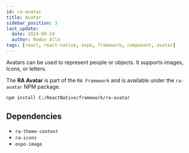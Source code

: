 ```yaml
---
id: ra-avatar
title: Avatar
sidebar_position: 3
last_update:
  date: 2024-09-24
  author: Redon Alla
tags: [react, react-native, expo, framework, component, avatar]
---
```


Avatars can be used to represent people or objects. It supports images, Icons, or letters.

The **RA Avatar** is part of the `RA Framework` and is available under the `ra-avatar` NPM package.


<Installation title="RA Avatar" />

```bash npm2yarn
npm install C:/ReactNative/framework/ra-avatar
```

## Dependencies
- `ra-theme-context`
- `ra-icons`
- `expo-image`



<DocCardList />